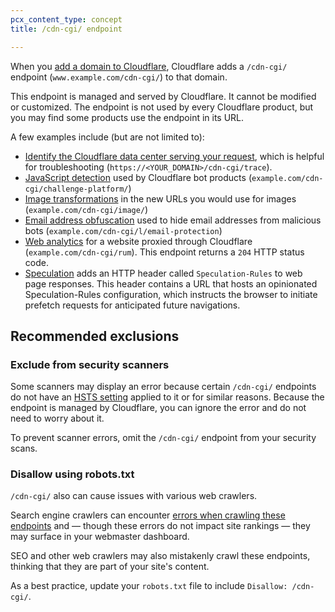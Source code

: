 ```yaml
---
pcx_content_type: concept
title: /cdn-cgi/ endpoint

---
```


When you [add a domain to Cloudflare](/fundamentals/setup/manage-domains/add-site/), Cloudflare adds a `/cdn-cgi/` endpoint (`www.example.com/cdn-cgi/`) to that domain.

This endpoint is managed and served by Cloudflare. It cannot be modified or customized. The endpoint is not used by every Cloudflare product, but you may find some products use the endpoint in its URL.

A few examples include (but are not limited to):

* [Identify the Cloudflare data center serving your request](/support/troubleshooting/general-troubleshooting/gathering-information-for-troubleshooting-sites/#identify-the-cloudflare-data-center-serving-your-request), which is helpful for troubleshooting (`https://<YOUR_DOMAIN>/cdn-cgi/trace`).
* [JavaScript detection](/bots/reference/javascript-detections/) used by Cloudflare bot products (`example.com/cdn-cgi/challenge-platform/`)
* [Image transformations](/images/transform-images) in the new URLs you would use for images (`example.com/cdn-cgi/image/`)
* [Email address obfuscation](/waf/tools/scrape-shield/email-address-obfuscation/) used to hide email addresses from malicious bots (`example.com/cdn-cgi/l/email-protection`)
* [Web analytics](/web-analytics/get-started/#sites-proxied-through-cloudflare) for a website proxied through Cloudflare (`example.com/cdn-cgi/rum`). This endpoint returns a `204` HTTP status code.
* [Speculation](/speed/optimization/content/speculation/) adds an HTTP header called `Speculation-Rules` to web page responses. This header contains a URL that hosts an opinionated Speculation-Rules configuration, which instructs the browser to initiate prefetch requests for anticipated future navigations.

## Recommended exclusions

### Exclude from security scanners

Some scanners may display an error because certain `/cdn-cgi/` endpoints do not have an [HSTS setting](/ssl/edge-certificates/additional-options/http-strict-transport-security/) applied to it or for similar reasons. Because the endpoint is managed by Cloudflare, you can ignore the error and do not need to worry about it.

To prevent scanner errors, omit the `/cdn-cgi/` endpoint from your security scans.

### Disallow using robots.txt

`/cdn-cgi/` also can cause issues with various web crawlers.

Search engine crawlers can encounter [errors when crawling these endpoints](/support/troubleshooting/general-troubleshooting/troubleshooting-crawl-errors/) and — though these errors do not impact site rankings — they may surface in your webmaster dashboard.

SEO and other web crawlers may also mistakenly crawl these endpoints, thinking that they are part of your site's content.

As a best practice, update your `robots.txt` file to include `Disallow: /cdn-cgi/`.
